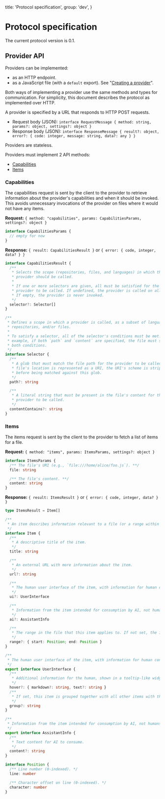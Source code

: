   title: 'Protocol specification',
  group: 'dev',
}

# Protocol specification

The current protocol version is 0.1.

## Provider API

Providers can be implemented:

- as an HTTP endpoint.
- as a JavaScript file (with a `default` export). See "[Creating a provider](creating-a-provider.mdx)".

Both ways of implementing a provider use the same methods and types for communication. For simplicity, this document describes the protocol as implemented over HTTP.

A provider is specified by a URL that responds to HTTP POST requests.

- Request body (JSON): `interface RequestMessage { method: string, params?: object, settings?: object }`
- Response body (JSON): `interface ResponseMessage { result?: object, error?: { code: integer, message: string, data?: any } }`

Providers are stateless.

Providers must implement 2 API methods:

- [Capabilities](#capabilities)
- [Items](#items)

### Capabilities

The capabilities request is sent by the client to the provider to retrieve information about the provider's capabilities and when it should be invoked. This avoids unnecessary invocations of the provider on files where it would not have any items.

**Request:** `{ method: "capabilities", params: CapabilitiesParams, settings?: object }`

```typescript
interface CapabilitiesParams {
  // empty for now
}
```

**Response:** `{ result: CapabilitiesResult }` or `{ error: { code, integer, data? } }`

```typescript
interface CapabilitiesResult {
  /**
   * Selects the scope (repositories, files, and languages) in which this
   * provider should be called.
   *
   * If one or more selectors are given, all must be satisfied for the
   * provider to be called. If undefined, the provider is called on all files.
   * If empty, the provider is never invoked.
   */
  selector?: Selector[]
}

/**
 * Defines a scope in which a provider is called, as a subset of languages,
 * repositories, and/or files.
 *
 * To satisfy a selector, all of the selector's conditions must be met. For
 * example, if both `path` and `content` are specified, the file must satisfy
 * both conditions.
 */
interface Selector {
  /**
   * A glob that must match the file path for the provider to be called. If the
   * file's location is represented as a URI, the URI's scheme is stripped
   * before being matched against this glob.
   */
  path?: string

  /**
   * A literal string that must be present in the file's content for the
   * provider to be called.
   */
  contentContains?: string
}
```

### Items

The items request is sent by the client to the provider to fetch a list of items for a file.

**Request:** `{ method: "items", params: ItemsParams, settings?: object }`

```typescript
interface ItemsParams {
  /** The file's URI (e.g., `file:///home/alice/foo.js`). **/
  file: string

  /** The file's content. **/
  content: string
}
```

**Response:** `{ result: ItemsResult }` or `{ error: { code, integer, data? } }`

```typescript
type ItemsResult = Item[]

/**
 * An item describes information relevant to a file (or a range within a file).
 */
interface Item {
  /**
   * A descriptive title of the item.
   */
  title: string

  /**
   * An external URL with more information about the item.
   */
  url?: string

  /**
   * The human user interface of the item, with information for human consumption.
   */
  ui?: UserInterface

  /**
   * Information from the item intended for consumption by AI, not humans.
   */
  ai?: AssistantInfo

  /**
   * The range in the file that this item applies to. If not set, the item applies to the entire file.
   */
  range?: { start: Position; end: Position }
}

/**
 * The human user interface of the item, with information for human consumption.
 */
export interface UserInterface {
  /**
   * Additional information for the human, shown in a tooltip-like widget when they interact with the item.
   */
  hover?: { markdown?: string, text?: string }
  /**
   * If set, this item is grouped together with all other items with the same `group` value.
   */
  group?: string
}

/**
 * Information from the item intended for consumption by AI, not humans.
 */
export interface AssistantInfo {
  /**
   * Text content for AI to consume.
   */
  content?: string
}

interface Position {
  /** Line number (0-indexed). */
  line: number

  /** Character offset on line (0-indexed). */
  character: number
}
```
